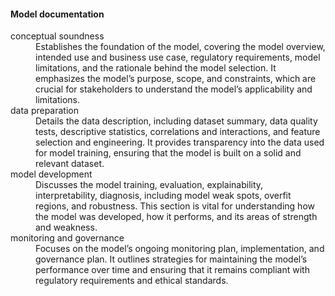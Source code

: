 <!-- We should replace some of the other references to the developer framework and platform UI in the definitions so they update with the variables -->

#### Model documentation

conceptual soundness
: Establishes the foundation of the model, covering the model overview, intended use and business use case, regulatory requirements, model limitations, and the rationale behind the model selection. It emphasizes the model’s purpose, scope, and constraints, which are crucial for stakeholders to understand the model’s applicability and limitations.

data preparation
: Details the data description, including dataset summary, data quality tests, descriptive statistics, correlations and interactions, and feature selection and engineering. It provides transparency into the data used for model training, ensuring that the model is built on a solid and relevant dataset.

model development
: Discusses the model training, evaluation, explainability, interpretability, diagnosis, including model weak spots, overfit regions, and robustness. This section is vital for understanding how the model was developed, how it performs, and its areas of strength and weakness.

monitoring and governance
: Focuses on the model’s ongoing monitoring plan, implementation, and governance plan. It outlines strategies for maintaining the model’s performance over time and ensuring that it remains compliant with regulatory requirements and ethical standards.

